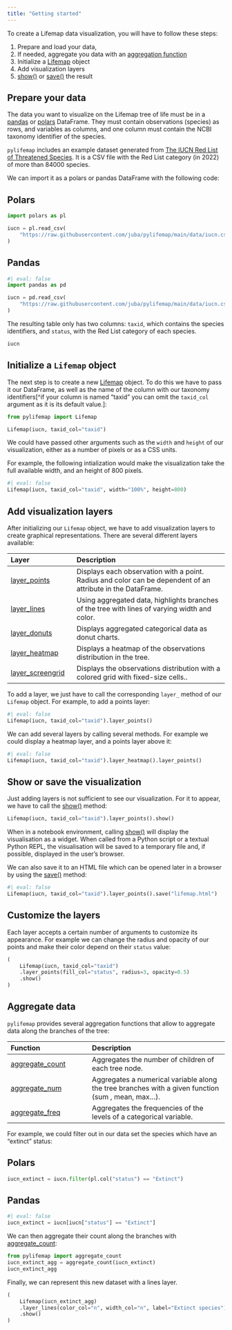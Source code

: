 ```yaml
---
title: "Getting started"
---
```



To create a Lifemap data visualization, you will have to follow these steps:

1. Prepare and load your data, 
2. If needed, aggregate you data with an [aggregation function](reference/index.html#aggregation-functions)
3. Initialize a [Lifemap](`~pylifemap.Lifemap`) object
4. Add visualization layers
5. [show()](`~pylifemap.Lifemap.show`) or [save()](`~pylifemap.Lifemap.save`) the result


## Prepare your data

The data you want to visualize on the Lifemap tree of life must be in a [pandas](https://pandas.pydata.org) or [polars](https://pola.rs) DataFrame. They must contain observations (species) as rows, and variables as columns, and one column must contain the NCBI taxonomy identifier of the species.

`pylifemap` includes an example dataset generated from [The IUCN Red List of Threatened Species](https://www.gbif.org/dataset/19491596-35ae-4a91-9a98-85cf505f1bd3). It is a CSV file with the Red List category (in 2022) of more than 84000 species.

We can import it as a polars or pandas DataFrame with the following code:

::: {.panel-tabset}

## Polars

```python
import polars as pl

iucn = pl.read_csv(
    "https://raw.githubusercontent.com/juba/pylifemap/main/data/iucn.csv"
)
```

## Pandas

```python
#| eval: false
import pandas as pd

iucn = pd.read_csv(
    "https://raw.githubusercontent.com/juba/pylifemap/main/data/iucn.csv"
)
```

:::

The resulting table only has two columns: `taxid`, which contains the species identifiers, and `status`, with the Red List category of each species.

```python
iucn
```


## Initialize a `Lifemap` object

The next step is to create a new [Lifemap](`~pylifemap.Lifemap`) object. To do this we have to pass it our DataFrame, as well as the name of the column with our taxonomy identifiers[^if your column is named "taxid" you can omit the `taxid_col` argument as it is its default value.]:

```python
from pylifemap import Lifemap

Lifemap(iucn, taxid_col="taxid")
```

We could have passed other arguments such as the `width` and `height` of our visualization, either as a number of pixels or as a CSS units.

For example, the following intialization would make the visualization take the full available width, and an height of 800 pixels.

```python
#| eval: false
Lifemap(iucn, taxid_col="taxid", width="100%", height=800)
```


## Add visualization layers

After initializing our `Lifemap` object, we have to add visualization layers to create graphical representations. There are several different layers available:

| Layer                                           | Description                                                                                                  |
| :---------------------------------------------- | :----------------------------------------------------------------------------------------------------------- |
| [layer_points](layers/layer_points.qmd)         | Displays each observation with a point. Radius and color can be dependent of an  attribute in the DataFrame. |
| [layer_lines](layers/layer_lines.qmd)           | Using aggregated data, highlights branches of the tree with lines of varying width and color.                |
| [layer_donuts](layers/layer_donuts.qmd)         | Displays aggregated categorical data as donut charts.                                                        |
| [layer_heatmap](layers/layer_heatmap.qmd)       | Displays a heatmap of the observations distribution in the tree.                                             |
| [layer_screengrid](layers/layer_screengrid.qmd) | Displays the observations distribution with a colored grid with fixed-size cells..                           |

To add a layer, we just have to call the corresponding `layer_` method of our `Lifemap` object. For example, to add a points layer:

```python
#| eval: false
Lifemap(iucn, taxid_col="taxid").layer_points()
```

We can add several layers by calling several methods. For example we could display a heatmap layer, and a points layer above it:

```python
#| eval: false
Lifemap(iucn, taxid_col="taxid").layer_heatmap().layer_points()
```

## Show or save the visualization

Just adding layers is not sufficient to see our visualization. For it to appear, we have to call the [show()](`~pylifemap.Lifemap.show`) method:

```python
Lifemap(iucn, taxid_col="taxid").layer_points().show()
```

::: {.callout-note}
When in a notebook environment, calling [show()](`~pylifemap.Lifemap.show`) will display the visualisation as a widget. When called from a Python script or a textual Python REPL, the visualisation will be saved to a temporary file and, if possible, displayed in the user's browser.
:::

We can also save it to an HTML file which can be opened later in a browser by using the [save()](`~pylifemap.Lifemap.save`) method:

```python
#| eval: false
Lifemap(iucn, taxid_col="taxid").layer_points().save("lifemap.html")
```


## Customize the layers

Each layer accepts a certain number of arguments to customize its appearance. For example we can change the radius and opacity of our points and make their color depend on their `status` value:


```python
(
    Lifemap(iucn, taxid_col="taxid")
    .layer_points(fill_col="status", radius=3, opacity=0.5)
    .show()
)
```



## Aggregate data

`pylifemap` provides several aggregation functions that allow to aggregate data along the branches of the tree:



| Function                                                     | Description                                                                                         |
| :----------------------------------------------------------- | :-------------------------------------------------------------------------------------------------- |
| [aggregate_count](`~pylifemap.aggregations.aggregate_count`) | Aggregates the number of children of each tree node.                                                |
| [aggregate_num](`~pylifemap.aggregations.aggregate_num`)     | Aggregates a numerical variable along the tree branches with a given function (sum , mean, max...). |
| [aggregate_freq](`~pylifemap.aggregations.aggregate_freq`)   | Aggregates the frequencies of the levels of a categorical variable.                                 |



For example, we could filter out in our data set the species which have an "extinct" status:


::: {.panel-tabset}

## Polars

```python
iucn_extinct = iucn.filter(pl.col("status") == "Extinct")
```

## Pandas

```python
#| eval: false
iucn_extinct = iucn[iucn["status"] == "Extinct"]
```

:::


We can then aggregate their count along the branches with [aggregate_count](`~pylifemap.aggregations.aggregate_count`):

```python
from pylifemap import aggregate_count
iucn_extinct_agg = aggregate_count(iucn_extinct)
iucn_extinct_agg
```

Finally, we can represent this new dataset with a lines layer.

```python
(
    Lifemap(iucn_extinct_agg)
    .layer_lines(color_col="n", width_col="n", label="Extinct species")
    .show()
)
```



